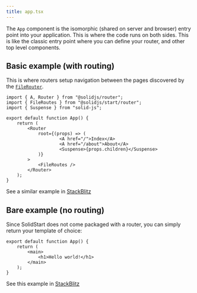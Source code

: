 ```yaml
---
title: app.tsx
---
```


The `App` component is the isomorphic (shared on server and browser) entry point into your application. This is where the code runs on both sides. This is like the classic entry point where you can define your router, and other top level components.

## Basic example (with routing)

This is where routers setup navigation between the pages discovered by the [`FileRouter`](/solid-start/reference/routing/file-routes).

```tsx
import { A, Router } from "@solidjs/router";
import { FileRoutes } from "@solidjs/start/router";
import { Suspense } from "solid-js";

export default function App() {
	return (
		<Router
			root={(props) => (
					<A href="/">Index</A>
					<A href="/about">About</A>
					<Suspense>{props.children}</Suspense>
			)}
		>
			<FileRoutes />
		</Router>
	);
}
```

See a similar example in [StackBlitz](https://stackblitz.com/github/solidjs/solid-start/tree/main/examples/basic?file=src%2Fapp.tsx)

## Bare example (no routing)

Since SolidStart does not come packaged with a router, you can simply return your template of choice:

```tsx
export default function App() {
	return (
		<main>
			<h1>Hello world!</h1>
		</main>
	);
}
```

See this example in [StackBlitz](https://stackblitz.com/github/solidjs/solid-start/tree/main/examples/bare?file=src%2Fapp.tsx)
